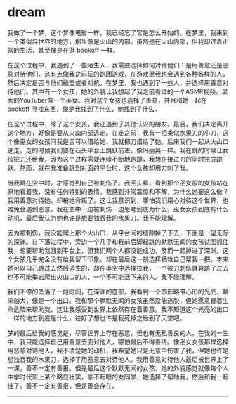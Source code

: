 # dream

我做了一个梦，这个梦像电影一样，我已经忘了它是怎么开始的。在梦里，我来到一个类似异世界的地方，那里像是火山的内部。虽然是在火山内部，但我却过着正常的生活，甚至像是在逛 bookoff 一样。

在这个过程中，我遇到了一些陌生人，我需要选择如何对待他们：是用善意还是恶意对待他们。这有点像我之前玩的跑团游戏，在游戏里我也会遇到各种各样的人，然后决定是否与他们结盟或者对抗。在梦里，我也遇到了一些人，并选择用善意对待他们。其中有一个女孩，她的外貌让我想起了我之前看过的一个ASMR视频，里面的YouTuber像一个巫女。我对这个女孩也选择了善意，并且和她一起在 bookoff 寻找东西，像是我找到了什么，她找到了什么。

在这个过程中，除了这个女孩，我还遇到了其他认识的朋友。最后，我们决定离开这个地方，好像是要从火山内部逃走。在走之前，我有一把类似水果刀的小刀，这个像巫女的女孩问我是否可以借给她，我就把刀借给了她。后来我们一起从火山口逃走，走的时候我们要在石头平台上跳跃前进，像玛丽奥一样。我在跳的时候让女孩把刀还给我，因为这个过程需要连续不断地跑跳，我想在接过刀的同时完成跳跃。然而，就在我准备跳到对面的平台时，这个女孩却用刀刺了我。

当我跳在空中时，才感觉到自己被刺伤了。我回头看，看到那个巫女般的女孩站在原地看着我，没有任何特别的表情。我感到非常震惊和不解，为什么她要这么做？我用善意对待她，却被她背叛了。这让我意识到，哪怕我们用心对待这个世界，也难免会遇到恶意。我在空中一边被刺伤一边思考到底为什么，巫女女孩到底有什么动机，最后我认为她也许是想要独吞我的水果刀。我不能理解。

因为被刺伤，我没能爬上那个火山口，从平台间的缝隙掉了下去，下面是一望无际的深渊。在下落过程中，旁边一个几乎和我前后脚起跳的默默无闻的女孩试图抓住我，想要帮助我回到平台上，但我们两个人都没能成功，反而一起掉进了深渊。这个女孩几乎完全没有给我留下印象，却在最后这一刻选择牺牲自己帮我一把。本来她可以自己跳过去然后逃生的，却在半空中选择拉我，一个被刀刺伤就算跳了过去也不可能攀岩爬出火山口的人，一个不可能活下来的人。我不能理解。

我们不停的坠落了一段时间，在深渊的底部，我看到一个圆形略带心形的光亮，越来越大，像是一个出口。我和那个默默无闻的女孩虽然没能逃脱，但她愿意冒着生命危险来帮助我，这让我感受到世界上依然存在着善意。我不知道这个光亮的出口一样的地方到底是什么，往好了想也许是我死掉之后到了天堂吧。

梦的最后给我的感觉是，尽管世界上存在恶意，但也有无私善良的人。在我的一生中，我只能选择自己用善意去面对他人，哪怕最后不得善终。像巫女女孩那样选择用恶意对待他人，我不清楚她的动机，我希望她只是无意中伤害了我，但她也许是想独吞我的水果刀，选择了用恶意去对待他人。我用善意对待他人最后被世界上了一课，善不一定有善报。但是最后这个默默无闻的女孩，她的外貌感觉就像每个人中学时代班上某个略显壮实，豪不起眼的女同学，她选择了帮助我，然后和我一起挂了。善不一定有善报，但是善会存在。

---
